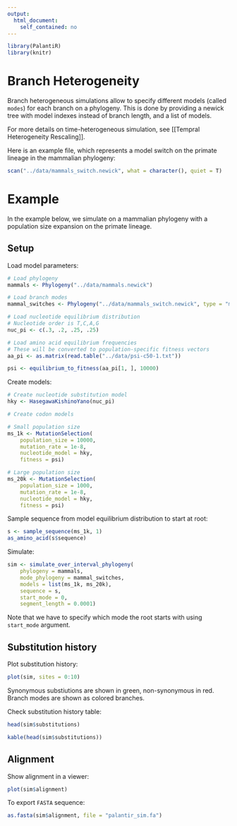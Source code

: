 ```yaml
---
output:
  html_document:
    self_contained: no
---
```


```r
library(PalantiR)
library(knitr)
```

# Branch Heterogeneity

Branch heterogeneous simulations allow to specify different models (called `modes`) for each branch on a phylogeny. 
This is done by providing a newick tree with model indexes instead of branch length, and a list of models.

For more details on time-heterogeneous simulation, see [[Tempral Heterogeneity Rescaling]].

Here is an example file, which represents a model switch on the primate lineage in the mammalian phylogeny:
```r
scan("../data/mammals_switch.newick", what = character(), quiet = T)
```

# Example

In the example below, we simulate on a mammalian phylogeny with a population size expansion on the primate lineage.

## Setup

Load model parameters:

```r
# Load phylogeny
mammals <- Phylogeny("../data/mammals.newick")

# Load branch modes
mammal_switches <- Phylogeny("../data/mammals_switch.newick", type = "mode")

# Load nucleotide equilibrium distribution
# Nucleotide order is T,C,A,G
nuc_pi <- c(.3, .2, .25, .25)

# Load amino acid equilibrium frequencies
# These will be converted to population-specific fitness vectors
aa_pi <- as.matrix(read.table("../data/psi-c50-1.txt"))

psi <- equilibrium_to_fitness(aa_pi[1, ], 10000)
```

Create models:

```r
# Create nucleotide substitution model
hky <- HasegawaKishinoYano(nuc_pi)

# Create codon models

# Small population size
ms_1k <- MutationSelection(
    population_size = 10000, 
    mutation_rate = 1e-8, 
    nucleotide_model = hky,
    fitness = psi)

# Large population size
ms_20k <- MutationSelection(
    population_size = 1000,
    mutation_rate = 1e-8, 
    nucleotide_model = hky,
    fitness = psi)

```

Sample sequence from model equilibrium distribution to start at root:
```r
s <- sample_sequence(ms_1k, 1)
as_amino_acid(s$sequence)
```

Simulate:
```r
sim <- simulate_over_interval_phylogeny(
    phylogeny = mammals,
    mode_phylogeny = mammal_switches,
    models = list(ms_1k, ms_20k),
    sequence = s,
    start_mode = 0,
    segment_length = 0.0001)
```

Note that we have to specify which mode the root starts with using `start_mode` argument.

## Substitution history

Plot substitution history:

```r
plot(sim, sites = 0:10)
```

Synonymous substiutions are shown in green, non-synonymous in red. Branch modes are shown as colored branches.

Check substitution history table:

```r
head(sim$substitutions)
```
```r
kable(head(sim$substitutions))
```

## Alignment

Show alignment in a viewer:

```r
plot(sim$alignment)
```

To export `FASTA` sequence:

```r
as.fasta(sim$alignment, file = "palantir_sim.fa")
```
